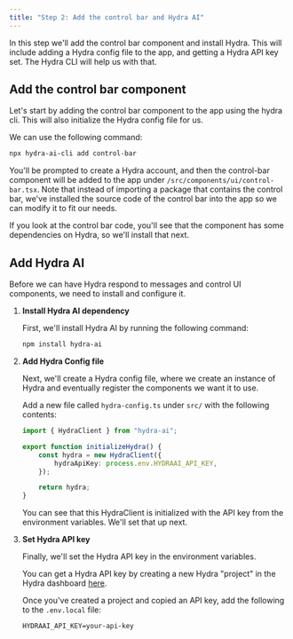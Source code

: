```yaml
---
title: "Step 2: Add the control bar and Hydra AI"
---
```


In this step we'll add the control bar component and install Hydra. This will include adding a Hydra config file to the app, and getting a Hydra API key set. The Hydra CLI will help us with that.

## Add the control bar component

Let's start by adding the control bar component to the app using the hydra cli. This will also initialize the Hydra config file for us.

We can use the following command:

```bash
npx hydra-ai-cli add control-bar
```

You'll be prompted to create a Hydra account, and then the control-bar component will be added to the app under `/src/components/ui/control-bar.tsx`. Note that instead of importing a package that contains the control bar, we've installed the source code of the control bar into the app so we can modify it to fit our needs.

If you look at the control bar code, you'll see that the component has some dependencies on Hydra, so we'll install that next.

## Add Hydra AI

Before we can have Hydra respond to messages and control UI components, we need to install and configure it.


1. **Install Hydra AI dependency**

    First, we'll install Hydra AI by running the following command:

    ```bash
    npm install hydra-ai
    ```

2. **Add Hydra Config file**

    Next, we'll create a Hydra config file, where we create an instance of Hydra and eventually register the components we want it to use.

    Add a new file called `hydra-config.ts` under `src/` with the following contents:

    ```ts
    import { HydraClient } from "hydra-ai";

    export function initializeHydra() {
        const hydra = new HydraClient({
            hydraApiKey: process.env.HYDRAAI_API_KEY,
        });

        return hydra;
    }
    ```

    You can see that this HydraClient is initialized with the API key from the environment variables. We'll set that up next.

3. **Set Hydra API key**

    Finally, we'll set the Hydra API key in the environment variables.

    You can get a Hydra API key by creating a new Hydra "project" in the Hydra dashboard [here](https://usehydra.ai/dashboard).

    Once you've created a project and copied an API key, add the following to the `.env.local` file:

    ```
    HYDRAAI_API_KEY=your-api-key
    ```
